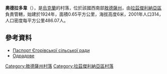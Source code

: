 {{expand|time=2016-09-03T09:44:27+00:00}}
{{coord|46|41|13|N|30|26|42|E|scale:30000|display=title}}

'''奧德拉多韋'''（{{lang-uk|Одрадове}}），是[[烏克蘭|烏克蘭]]的村落，位於該國西南部[[敖德薩州|敖德薩州]]，由[[拉茲傑利納亞區|拉茲傑利納亞區]]負責管轄，始建於1924年，面積0.65平方公里，海拔高度6米，2001年人口314，人口密度每平方公里486.07人。

==參考資料==
*[http://rozdilna-rda.odessa.gov.ua/files/rozdilna-rda/files/PASPORT/p_a_s_po_r_t_gor_vs_ko_s_l_s_ko_radi.pdf Паспорт Єгорівської сільської ради]{{Dead link}}
*[http://w1.c1.rada.gov.ua/pls/z7502/A005?rf7571=23040 Одрадове]{{dead link|date=2017年12月 |bot=InternetArchiveBot |fix-attempted=yes }}

{{DEFAULTSORT:Одрадове}}
[[Category:敖德薩州村落|Category:敖德薩州村落]]
[[Category:拉茲傑利納亞區村落|Category:拉茲傑利納亞區村落]]


{{Odessa-geo-stub}}